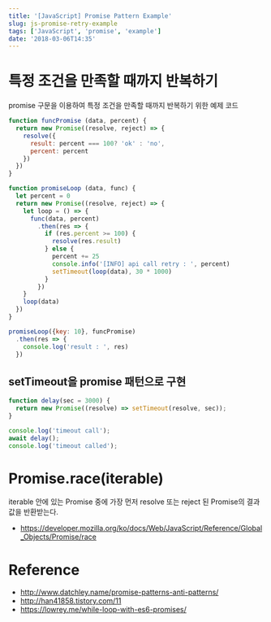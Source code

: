 ```yaml
---
title: '[JavaScript] Promise Pattern Example'
slug: js-promise-retry-example
tags: ['JavaScript', 'promise', 'example']
date: '2018-03-06T14:35'
---
```


<!--truncate-->

# 특정 조건을 만족할 때까지 반복하기

promise 구문을 이용하여 특정 조건을 만족할 때까지 반복하기 위한 예제 코드

```Javascript
function funcPromise (data, percent) {
  return new Promise((resolve, reject) => {
    resolve({
      result: percent === 100? 'ok' : 'no',
      percent: percent
    })
  })
}

function promiseLoop (data, func) {
  let percent = 0
  return new Promise((resolve, reject) => {
    let loop = () => {
      func(data, percent)
        .then(res => {
          if (res.percent >= 100) {
            resolve(res.result)
          } else {
            percent += 25
            console.info('[INFO] api call retry : ', percent)
            setTimeout(loop(data), 30 * 1000)
          }
        })
    }
    loop(data)
  })
}

promiseLoop({key: 10}, funcPromise)
  .then(res => {
    console.log('result : ', res)
  })
```

## setTimeout을 promise 패턴으로 구현

```javascript
function delay(sec = 3000) {
  return new Promise((resolve) => setTimeout(resolve, sec));
}

console.log('timeout call');
await delay();
console.log('timeout called');
```

# Promise.race(iterable)

iterable 안에 있는 Promise 중에 가장 먼저 resolve 또는 reject 된 Promise의 결과값을 반환받는다.

- https://developer.mozilla.org/ko/docs/Web/JavaScript/Reference/Global_Objects/Promise/race

# Reference

- http://www.datchley.name/promise-patterns-anti-patterns/
- http://han41858.tistory.com/11
- https://lowrey.me/while-loop-with-es6-promises/
